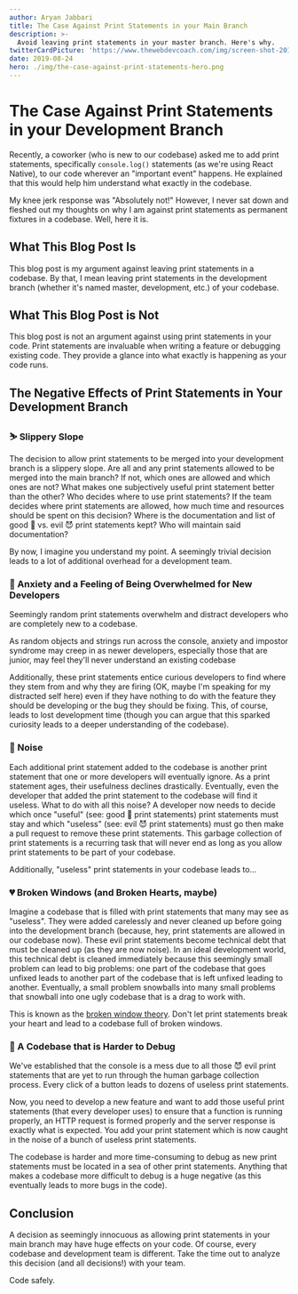 ```yaml
---
author: Aryan Jabbari
title: The Case Against Print Statements in your Main Branch
description: >-
  Avoid leaving print statements in your master branch. Here's why.
twitterCardPicture: 'https://www.thewebdevcoach.com/img/screen-shot-2019-07-18-at-11.00.24-pm.png'
date: 2019-08-24
hero: ./img/the-case-against-print-statements-hero.png
---
```


# The Case Against Print Statements in your Development Branch

Recently, a coworker (who is new to our codebase) asked me to add print statements, specifically `console.log()` statements (as we're using React Native), to our code wherever an "important event" happens. He explained that this would help him understand what exactly in the codebase.

My knee jerk response was "Absolutely not!" However, I never sat down and fleshed out my thoughts on why I am against print statements as permanent fixtures in a codebase. Well, here it is.

## What This Blog Post Is
This blog post is my argument against leaving print statements in a codebase. By that, I mean leaving print statements in the development branch (whether it's named master, development, etc.) of your codebase.

## What This Blog Post is Not
This blog post is not an argument against using print statements in your code. Print statements are invaluable when writing a feature or debugging existing code. They provide a glance into what exactly is happening as your code runs.

## The Negative Effects of Print Statements in Your Development Branch

### ⛷️ Slippery Slope
The decision to allow print statements to be merged into your development branch is a slippery slope. Are all and any print statements allowed to be merged into the main branch? If not, which ones are allowed and which ones are not? What makes one subjectively useful print statement better than the other? Who decides where to use print statements? If the team decides where print statements are allowed, how much time and resources should be spent on this decision? Where is the documentation and list of good 👼 vs. evil 😈 print statements kept? Who will maintain said documentation?

By now, I imagine you understand my point. A seemingly trivial decision leads to a lot of additional overhead for a development team.

### 🤯 Anxiety and a Feeling of Being Overwhelmed for New Developers
Seemingly random print statements overwhelm and distract developers who are completely new to a codebase.

As random objects and strings run across the console, anxiety and impostor syndrome may creep in as newer developers, especially those that are junior, may feel they'll never understand an existing codebase

 Additionally, these print statements entice curious developers to find where they stem from and why they are firing (OK, maybe I'm speaking for my distracted self here) even if they have nothing to do with the feature they should be developing or the bug they should be fixing. This, of course, leads to lost development time (though you can argue that this sparked curiosity leads to a deeper understanding of the codebase).

### 🙉 Noise
Each additional print statement added to the codebase is another print statement that one or more developers will eventually ignore. As a print statement ages, their usefulness declines drastically. Eventually, even the developer that added the print statement to the codebase will find it useless. What to do with all this noise? A developer now needs to decide which once "useful" (see: good 👼 print statements) print statements must stay and which "useless" (see: evil 😈 print statements) must go then make a pull request to remove these print statements. This garbage collection of print statements is a recurring task that will never end as long as you allow print statements to be part of your codebase.

Additionally, "useless" print statements in your codebase leads to...

### 💔 Broken Windows (and Broken Hearts, maybe)
Imagine a codebase that is filled with print statements that many may see as "useless". They were added carelessly and never cleaned up before going into the development branch (because, hey, print statements are allowed in our codebase now). These evil print statements become technical debt that must be cleaned up (as they are now noise). In an ideal development world, this technical debt is cleaned immediately because this seemingly small problem can lead to big problems: one part of the codebase that goes unfixed leads to another part of the codebase that is left unfixed leading to another. Eventually, a small problem snowballs into many small problems that snowball into one ugly codebase that is a drag to work with.

This is known as the [broken window theory](https://www.artima.com/intv/fixit2.html). Don't let print statements break your heart and lead to a codebase full of broken windows.

### 🐛 A Codebase that is Harder to Debug
We've established that the console is a mess due to all those 😈 evil print statements that are yet to run through the human garbage collection process. Every click of a button leads to dozens of useless print statements.

Now, you need to develop a new feature and want to add those useful print statements (that every developer uses) to ensure that a function is running properly, an HTTP request is formed properly and the server response is exactly what is expected. You add your print statement which is now caught in the noise of a bunch of useless print statements.

The codebase is harder and more time-consuming to debug as new print statements must be located in a sea of other print statements. Anything that makes a codebase more difficult to debug is a huge negative (as this eventually leads to more bugs in the code).

## Conclusion
A decision as seemingly innocuous as allowing print statements in your main branch may have huge effects on your code. Of course, every codebase and development team is different. Take the time out to analyze this decision (and all decisions!) with your team.

Code safely.
